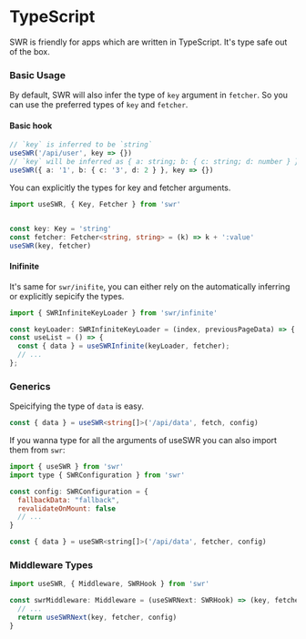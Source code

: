 # TypeScript

SWR is friendly for apps which are written in TypeScript. It's type safe out of the box.

### Basic Usage

By default, SWR will also infer the type of `key` argument in `fetcher`. So you can use the preferred types of `key` and `fetcher`.

#### Basic hook

```typescript
// `key` is inferred to be `string`
useSWR('/api/user', key => {})
// `key` will be inferred as { a: string; b: { c: string; d: number } }
useSWR({ a: '1', b: { c: '3', d: 2 } }, key => {})
```

You can explicitly the types for key and fetcher arguments.

```typescript
import useSWR, { Key, Fetcher } from 'swr'


const key: Key = 'string'
const fetcher: Fetcher<string, string> = (k) => k + ':value'
useSWR(key, fetcher)
```


#### Inifinite

It's same for `swr/inifite`, you can either rely on the automatically inferring or explicitly sepicify the types.

```typescript
import { SWRInfiniteKeyLoader } from 'swr/infinite'

const keyLoader: SWRInfiniteKeyLoader = (index, previousPageData) => { /* ... */ };
const useList = () => {
  const { data } = useSWRInfinite(keyLoader, fetcher);
  // ...
};
```

### Generics

Speicifying the type of `data` is easy.

```typescript
const { data } = useSWR<string[]>('/api/data', fetch, config)
```

If you wanna type for all the arguments of useSWR you can also import them from `swr`:

```js
import { useSWR } from 'swr'
import type { SWRConfiguration } from 'swr'

const config: SWRConfiguration = {
  fallbackData: "fallback",
  revalidateOnMount: false
  // ...
}

const { data } = useSWR<string[]>('/api/data', fetcher, config)
```

### Middleware Types

```typescript
import useSWR, { Middleware, SWRHook } from 'swr'

const swrMiddleware: Middleware = (useSWRNext: SWRHook) => (key, fetcher, config) => {
  // ...
  return useSWRNext(key, fetcher, config)
}
```
